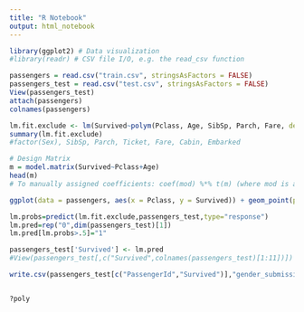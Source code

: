 ```yaml
---
title: "R Notebook"
output: html_notebook
---
```


```r
library(ggplot2) # Data visualization
#library(readr) # CSV file I/O, e.g. the read_csv function
```

```r
passengers = read.csv("train.csv", stringsAsFactors = FALSE)
passengers_test = read.csv("test.csv", stringsAsFactors = FALSE)
View(passengers_test)
attach(passengers)
colnames(passengers)
```

```r
lm.fit.exclude <- lm(Survived~polym(Pclass, Age, SibSp, Parch, Fare, degree=2, raw=TRUE)+factor(Sex), data=passengers, na.action = na.exclude)
summary(lm.fit.exclude)
#factor(Sex), SibSp, Parch, Ticket, Fare, Cabin, Embarked
```


```r
# Design Matrix 
m = model.matrix(Survived~Pclass+Age)
head(m)
# To manually assigned coefficients: coef(mod) %*% t(m) (where mod is a glm, coef vector of coeff)
```

```r
ggplot(data = passengers, aes(x = Pclass, y = Survived)) + geom_point(position = "jitter")
```

```r
lm.probs=predict(lm.fit.exclude,passengers_test,type="response")
lm.pred=rep("0",dim(passengers_test)[1])
lm.pred[lm.probs>.5]="1"
```

```r
passengers_test['Survived'] <- lm.pred
#View(passengers_test[,c("Survived",colnames(passengers_test)[1:11])])
```

```r
write.csv(passengers_test[c("PassengerId","Survived")],"gender_submission.csv", row.names = FALSE)
```


```r

```

```r
?poly
```


